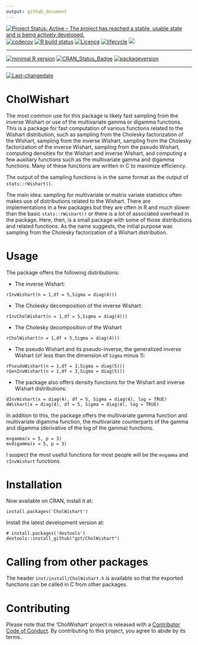 ```yaml
---
output: github_document
---
```

  <!-- badges: start -->
  
  [![Project Status: Active – The project has reached a stable, usable state and is being actively developed.](https://www.repostatus.org/badges/latest/active.svg)](https://www.repostatus.org/)
  [![codecov](https://codecov.io/gh/gzt/CholWishart/branch/master/graph/badge.svg)](https://codecov.io/gh/gzt/CholWishart)
  [![R build status](https://github.com/gzt/CholWishart/workflows/R-CMD-check/badge.svg)](https://github.com/gzt/CholWishart/actions)
  [![Licence](https://img.shields.io/badge/licence-GPL--3-blue.svg)](https://www.gnu.org/licenses/gpl-3.0.en.html)
  [![lifecycle](https://img.shields.io/badge/lifecycle-stable-brightgreen.svg)](https://lifecycle.r-lib.org/articles/stages.html)
  [![](https://cranlogs.r-pkg.org/badges/CholWishart)](https://cran.r-project.org/package=CholWishart)

---
 
[![minimal R version](https://img.shields.io/badge/R%3E%3D-3.6.2-6666ff.svg)](https://cran.r-project.org/)
[![CRAN_Status_Badge](http://www.r-pkg.org/badges/version/CholWishart)](https://cran.r-project.org/package=CholWishart)
[![packageversion](https://img.shields.io/badge/Package%20version-1.1.5-orange.svg?style=flat-square)](https://github.com/gzt/CholWishart/releases)
  <!-- badges: end -->

---
 
[![Last-changedate](https://img.shields.io/badge/last%20change-`r gsub('-', '--', Sys.Date())`-yellowgreen.svg)](https://github.com/gzt/CholWishart/)

<!-- README.md is generated from README.Rmd. Please edit that file -->
# CholWishart

The most common use for this package is likely fast sampling from the 
inverse Wishart or use of the multivariate gamma or digamma functions. This is 
a package for fast computation of various functions related to the Wishart distribution, 
such as sampling from the Cholesky factorization of the Wishart, 
sampling from the inverse Wishart, 
sampling from the Cholesky factorization of the inverse Wishart,
sampling from the pseudo Wishart, 
computing densities for the Wishart and inverse Wishart, 
and computing a few auxiliary functions such as the multivariate gamma
and digamma functions. Many of these functions are written in C to maximize 
efficiency. 

The output of the sampling functions is in the same format as the output 
of `stats::rWishart()`.

The main idea: sampling for multivariate or matrix variate statistics often 
makes use of distributions related to the Wishart. There are implementations 
in a few packages but they are often in R and much slower than the 
basic `stats::rWishart()` or there is a lot of associated overhead in the 
package. Here, then, is a small package with some of those distributions
and related functions. As the name suggests, the initial purpose was 
sampling from the Cholesky factorization of a Wishart distribution.

# Usage

The package offers the following distributions:

* The inverse Wishart:

```
rInvWishart(n = 1,df = 5,Sigma = diag(4)))
```

* The Cholesky decomposition of the inverse Wishart:

```
rInvCholWishart(n = 1,df = 5,Sigma = diag(4)))
```

* The Cholesky decomposition of the Wishart

```
rCholWishart(n = 1,df = 5,Sigma = diag(4)))
```

* The pseudo Wishart and its pseudo-inverse, the generalized inverse Wishart (`df` less than 
the dimension of `Sigma` minus 1):

```
rPseudoWishart(n = 1,df = 3,Sigma = diag(5)))
rGenInvWishart(n = 1,df = 3,Sigma = diag(5)))
```

* The package also offers density functions for the Wishart and inverse Wishart distributions:

```
dInvWishart(x = diag(4), df = 5, Sigma = diag(4), log = TRUE)
dWishart(x = diag(4), df = 5, Sigma = diag(4), log = TRUE)
```

In addition to this, the package offers the multivariate gamma function and multivariate digamma function, the multivariate counterparts of the gamma and digamma (derivative of the log of the gamma) functions. 

```
mvgamma(x = 5, p = 3)
mvdigamma(x = 5, p = 3)
```

I suspect the most useful functions for most people will be the `mvgamma` and `rInvWishart` functions.


# Installation 

Now available on CRAN, install it at:

```
install.packages('CholWishart')
```

Install the latest development version at:

```
# install.packages('devtools')
devtools::install_github("gzt/CholWishart")
```
# Calling from other packages

The header `inst/install/CholWishart.h` is available so that the exported functions 
can be called in C from other packages. 

# Contributing

  Please note that the 'CholWishart' project is released with a [Contributor Code of Conduct](https://gzt.github.io/CholWishart/CODE_OF_CONDUCT.html). By contributing to this project, you agree to abide by its terms.

